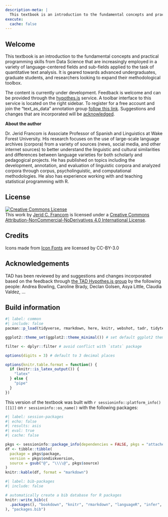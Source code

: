 ```yaml
---
description-meta: |
  This textbook is an introduction to the fundamental concepts and practical programming skills from Data Science that are increasingly employed in a variety of language-centered fields and sub-fields applied to the task of quantitative text analysis. It is geared towards advanced undergraduates, graduate students, and researchers looking to expand their methodological toolbox.
execute: 
  cache: false
---
```


<!--

Content:

- [ ] Add a further reading section to each chapter!
- [ ] In addition to "Consider this" sections, include "Dive deepers" sections which point readers to more advanced topics.
- [ ] [Search Goodread quotes](https://www.goodreads.com/quotes/search) for quotes to the beginnings of chapters
- [ ] [Search BrainyQuotes](https://www.brainyquote.com/) for quotes.
- [ ] [plausible](https://plausible.io/) is a privacy-conscious alternative to Google Analytics (paid service, or self-hosted)

Exercises:

- [ ] Change lab names to reflect the task in a more inviting hands-on way. For example, "Dataset manipulation: tokenization and joining datasets" could become "Consumer Reviews of Amazon Products for sentiment analysis".
- [ ] Change recipe and lab numbering to mimic the chapter numbering. That is instead of Preface (Ch. 0) Recipe #1 and Lab #1 --change to Recipe #0 and Lab #0? Then chapter 1 will have Recipe and Lab #1 and so on.
- [ ] (ChatGPT prompt) Write some conceptual questions/ hands-on exercises for a textbook on quantitative text analysis for linguistics using R, specifically for a chapter entitled "understanding data" with the following chapter summary: 

Formatting:
- [ ] Change callouts to greyscale (no color)
  - [ ] Edit Latex output to include callout icons (used in HTML)
    - [ ] Possible solution: https://stackoverflow.com/questions/74647399/define-a-new-callout-in-quarto (Not sure if this will work for PDF output)
  - [ ] Change code blocks to greyscale (no color)
- [ ] Change images and figures (plots) to greyscale (no color)
  - [ ] For plots, create a function that will change the default ggplot2 theme to greyscale (no color)
- [ ] Change tables and verbatim wrapping for latex output
- [ ] Add `fig-` and `tbl-` to all figures and tables and connect these to the text. The print book will not necessarily have these elements and the text coordinated in a linear fashion.
- [ ] Change hand-drawn figures to `ggplot2` figures or `mermaid` diagrams.
- [ ] Consider what to do with the hand-drawn visual summaries and the DIKI hierarchy.
- [ ] Update images to high-res, greyscale, and add alt text (see @fig-summaries-boxplots-belc)
- [ ] Update any mermaid diagrams to greyscale, alt-text, and correct sizing
- [ ] Add indexing to the key terms in the book (can Quarto do HTML indexing?)
- [ ] Fix package info listing --for all packages used in the book.
- [ ] Add a section on how to cite the book.
- [ ] Add citations for data/ datasets used in the book.
- [ ] Add a section on how to report errors in the book.
- [ ] Add appropriate creative commons license for the web book.

 -->

## Welcome {.unnumbered .unlisted}

This textbook is an introduction to the fundamental concepts and practical programming skills from Data Science that are increasingly employed in a variety of language-centered fields and sub-fields applied to the task of quantitative text analysis. It is geared towards advanced undergraduates, graduate students, and researchers looking to expand their methodological toolbox.

::: {.content-visible when-format="html"}
The content is currently under development. Feedback is welcome and can be provided through the [hypothes.is](https://web.hypothes.is/) service. A toolbar interface to this service is located on the right sidebar. To register for a free account and join the "text_as_data" annotation group [follow this link](https://hypothes.is/groups/WkoaXnBX/text-as-data). Suggestions and changes that are incorporated will be [acknowledged](#acknowledgements).
:::

**About the author**

Dr. Jerid Francom is Associate Professor of Spanish and Linguistics at Wake Forest University. His research focuses on the use of large-scale language archives (corpora) from a variety of sources (news, social media, and other internet sources) to better understand the linguistic and cultural similarities and differences between language varieties for both scholarly and pedagogical projects. He has published on topics including the development, annotation, and evaluation of linguistic corpora and analyzed corpora through corpus, psycholinguistic, and computational methodologies. He also has experience working with and teaching statistical programming with R.

## License {.unnumbered}

<a rel="license" href="http://creativecommons.org/licenses/by-nc-nd/4.0/"><img alt="Creative Commons License" style="border-width:0" src="https://i.creativecommons.org/l/by-nc-nd/4.0/88x31.png" /></a><br />This work by [Jerid C. Francom](https://francojc.github.io/) is licensed under a <a rel="license" href="http://creativecommons.org/licenses/by-nc-nd/4.0/">Creative Commons Attribution-NonCommercial-NoDerivatives 4.0 International License</a>.

## Credits {.unnumbered}

<div>
Icons made from <a href="http://www.onlinewebfonts.com/icon">Icon Fonts</a> are licensed by CC-BY-3.0
</div>

## Acknowledgements {#acknowledgements .unnumbered}

TAD has been reviewed by and suggestions and changes incorporated based on the feedback through [the TAD Hypothes.is group](https://hypothes.is/groups/Q3o92MJg/tad) by the following people: Andrea Bowling, Caroline Brady, Declan Golsen, Asya Little, Claudia Valdez, ...

## Build information {.unnumbered}

<!-- This may be a unique textbook compared to others you have seen. It has been created using R itself --specifically using an R package called `bookdown` [@R-bookdown]. This R package makes it possible to write, execute ('run'), and display code and results within the text. The website for this textbook is hosted with [GitHub Pages](https://pages.github.com/) and the complete source is available on [GitHub](https://github.com/lin380). -->

<!-- and automatically updated after every commit by [Travis-CI](https://travis-ci.org).  -->

```r
#| label: common
#| include: false
pacman::p_load(tidyverse, rmarkdown, here, knitr, webshot, tadr, tidytext) # default packages

ggplot2::theme_set(ggplot2::theme_minimal()) # set default ggplot2 theme

filter <- dplyr::filter # avoid conflict with `stats` package

options(digits = 3) # default to 3 decimal places

options(knitr.table.format = function() {
  if (knitr::is_latex_output()) {
    "latex"
  } else {
    "pipe"
  }
})
```


This version of the textbook was built with `r sessioninfo::platform_info()[[1]]` on `r sessioninfo::os_name()` with the following packages: 

```r
#| label: session-packages
#| echo: false
#| results: asis
#| eval: true
#| cache: false

pkgs <- sessioninfo::package_info(dependencies = FALSE, pkgs = "attached")
df <- tibble::tibble(
  package = pkgs$package,
  version = pkgs$ondiskversion,
  source = gsub("@", "\\\\@", pkgs$source)
)
knitr::kable(df, format = "markdown")
```


```r
#| label: bib-packages
#| include: false

# automatically create a bib database for R packages
knitr::write_bib(c(
  .packages(), "bookdown", "knitr", "rmarkdown", "languageR", "infer", "rvest", "rsyntax", "rtweet", "tidymodels", "textrecipes", "tidytext", "quanteda.corpora"
), "packages.bib")
```
